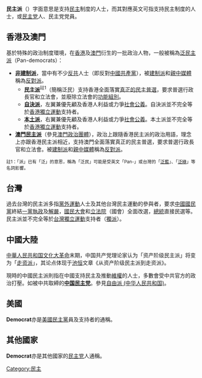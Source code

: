 '''民主派'''（{{lang|en|Democrats}}）字面意思是支持[[民主|民主]]制度的人士，而其對應英文'''{{lang|en|Democrat}}'''可指支持民主制度的人士，或[[民主党|民主党]]人、民主党党員。

== 香港及澳門 ==
基於特殊的政治制度環境，在[[香港|香港]]及[[澳門|澳門]]衍生的一批政治人物，一般被稱為[[泛民主派|泛民主派]]（Pan-democrats）：
* '''[[非建制派|非建制派]]'''，當中有不少[[反共主義|反共]]人士（即反對[[中國共產黨|中國共產黨]]），被[[建制派_(香港)|建制派]]和[[親中媒體|親中媒體]]稱為[[反對派|反對派]]。
**'''[[民主派_(香港)|民主派]]'''<sup>註1</sup>（簡稱泛民）支持香港全面落實[[真普選|真正的民主普選]]，要求普選行政長官和立法會，並廢除立法會的[[功能組別|功能組別]]。
**'''[[自決派|自決派]]'''，左翼兼優先顧及香港人利益或力爭[[社會正義|社會公義]]。自決派並不完全等於[[香港獨立運動|香港獨立運動]]支持者。
**'''[[本土派_(香港)|本土派]]'''，右翼兼優先顧及香港人利益或力爭[[社會正義|社會公義]]。本土派並不完全等於[[香港獨立運動|香港獨立運動]]支持者。
* '''[[民主派_(澳門)|澳門民主派]]'''（參見[[澳門政治團體|澳門政治團體]]），政治上跟隨香港民主派的政治用語，理念上亦跟香港民主派相近，支持澳門全面落實真正的民主普選，要求普選行政長官和立法會。被[[建制派__(澳門)|建制派]]和[[親中媒體|親中媒體]]稱為[[反對派|反對派]]。

<small>註1：「派」已有「泛」的意思，稱為「泛民」可能是受英文「Pan-」或台灣的「[[泛藍|泛藍]]」、「[[泛綠|泛綠]]」等名詞影響。</small>

== 台灣 ==
過去台灣的民主派多指[[黨外運動|黨外運動]]人士及其他台灣民主運動的參與者，要求[[中國國民黨|中國國民黨]]終結[[一黨執政|一黨執政]]及[[台灣省戒嚴令|解嚴]]，[[國民大會|國民大會]]和[[立法院|立法院]]（國會）全面改選，[[中華民國總統|總統]]直接民選等。民主派並不完全等於[[台灣獨立運動|台灣獨立運動]]支持者（[[獨派|獨派]]）。

== 中國大陸 ==
[[中華人民共和国|中華人民共和国]][[文化大革命|文化大革命]]末期，中国共产党理论家认为「资产阶级民主派」将变为「[[走资派|走资派]]」，其论点体现于[[池恒|池恒]]文章《从资产阶级民主派到走资派》。

現時的中國民主派則指在中國支持民主及推動[[維權|維權]]的人士，多數會受中共官方的政治打壓。如被中共取締的'''[[中国民主党|中国民主党]]'''。參見[[自由派_(中华人民共和国)|自由派 (中华人民共和国)]]。

== 美國 ==
'''Democrat'''亦是[[民主黨_(美國)|美國民主黨]]員及支持者的通稱。

== 其他國家 ==
'''Democrat'''亦是其他國家的[[民主党|民主党]]人通稱。

{{disambiguation|Cat=三字消歧义}}
[[Category:民主|Category:民主]]